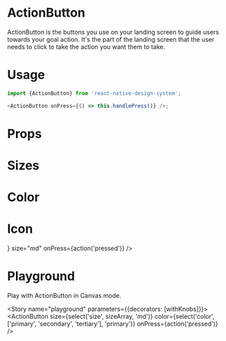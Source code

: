 
<Meta title="ActionButton" component={ActionButton} />

# ActionButton

ActionButton is the buttons you use on your landing screen to guide users towards your goal action. It's the part of the landing screen that the user needs to click to take the action you want them to take.

# Usage

```js
import {ActionButton} from 'react-native-design-system';

<ActionButton onPress={() => this.handlePress()} />;
```

# Props

<Props of={ActionButton} />

# Sizes

<Preview>
  <Story name="sizes">
    <Inline>
      <ActionButton size="5xl" onPress={action('pressed')} />
      <ActionButton size="4xl" onPress={action('pressed')} />
      <ActionButton size="3xl" onPress={action('pressed')} />
      <ActionButton size="2xl" onPress={action('pressed')} />
      <ActionButton size="xl" onPress={action('pressed')} />
      <ActionButton size="lg" onPress={action('pressed')} />
      <ActionButton size="md" onPress={action('pressed')} />
      <ActionButton size="sm" onPress={action('pressed')} />
      <ActionButton size="xs" onPress={action('pressed')} />
    </Inline>
  </Story>
</Preview>

# Color

<Preview>
  <Story name="color">
    <Inline>
      <ActionButton color="primary" size="md" onPress={action('pressed')} />
      <ActionButton color="secondary" size="md" onPress={action('pressed')} />
      <ActionButton color="success" size="md" onPress={action('pressed')} />
    </Inline>
  </Story>
</Preview>

# Icon

<Preview>
  <Story name="icon">
    <ActionButton
      icon={<Feather name="chevron-up" size={26} color="white" />}
      size="md"
      onPress={action('pressed')}
    />
  </Story>
</Preview>

# Playground

Play with ActionButton in Canvas mode.

<Story name="playground" parameters={{decorators: [withKnobs]}}>
  <ActionButton
    size={select('size', sizeArray, 'md')}
    color={select('color', ['primary', 'secondary', 'tertiary'], 'primary')}
    onPress={action('pressed')}
  />
</Story>
